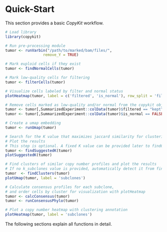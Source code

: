 # Quick-Start

This section provides a basic *CopyKit* workflow. 

```r
# Load library
library(copykit)

# Run pre-processing module
tumor <- runVarbin("/path/to/marked/bam/files/",
                 remove_Y = TRUE)

# Mark euploid cells if they exist
tumor <- findNormalCells(tumor)

# Mark low-quality cells for filtering
tumor <- filterCells(tumor)

# Visualize cells labeled by filter and normal status
plotHeatmap(tumor, label = c('filtered', 'is_normal'), row_split = 'filtered')

# Remove cells marked as low-quality and/or normal from the copykit object
tumor <- tumor[,SummarizedExperiment::colData(tumor)$filtered == "kept"]
tumor <- tumor[,SummarizedExperiment::colData(tumor)$is_normal == FALSE]

# Create a umap embedding 
tumor <- runUmap(tumor)

# Search for the K value that maximizes jaccard similarity for clustering of subclones 
# Plot the results
# This step is optional. A fixed K value can be provided later to findClusters()
tumor <- findSuggestedK(tumor)
plotSuggestedK(tumor)

# Find clusters of similar copy number profiles and plot the results
# If no k_subclones value is provided, automatically detect it from findSuggestedK()
tumor  <- findClusters(tumor)
plotUmap(tumor, label = 'subclones')

# Calculate consensus profiles for each subclone, 
# and order cells by cluster for visualization with plotHeatmap
tumor <- calcConsensus(tumor)
tumor <- runConsensusPhylo(tumor)

# Plot a copy number heatmap with clustering annotation
plotHeatmap(tumor, label = 'subclones')
```

The following sections explain all functions in detail.
